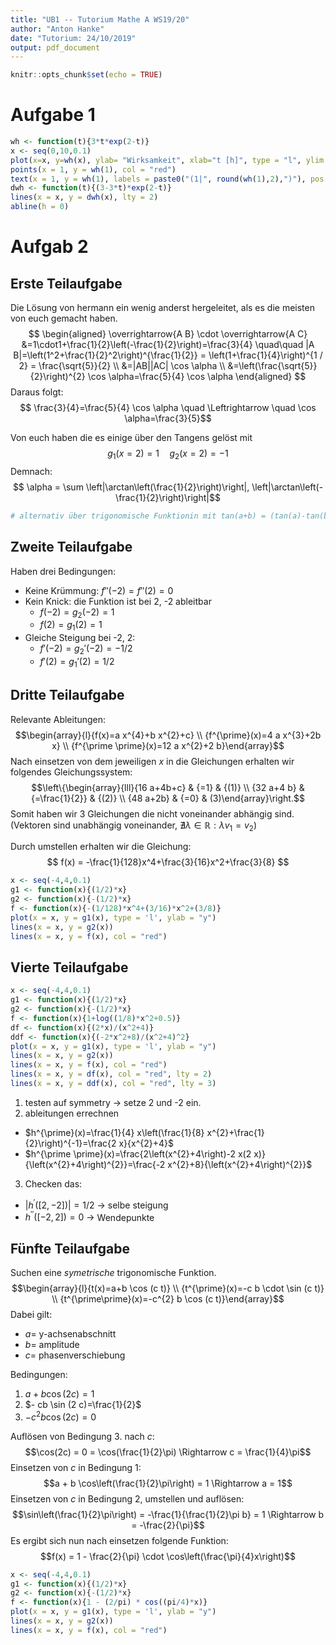 ```yaml
---
title: "UB1 -- Tutorium Mathe A WS19/20"
author: "Anton Hanke"
date: "Tutorium: 24/10/2019"
output: pdf_document
---
```


```r
knitr::opts_chunk$set(echo = TRUE)
```

# Aufgabe 1
```r
wh <- function(t){3*t*exp(2-t)}
x <- seq(0,10,0.1)
plot(x=x, y=wh(x), ylab= "Wirksamkeit", xlab="t [h]", type = "l", ylim = c(-3, 9))
points(x = 1, y = wh(1), col = "red")
text(x = 1, y = wh(1), labels = paste0("(1|", round(wh(1),2),")"), pos = 4)
dwh <- function(t){(3-3*t)*exp(2-t)}
lines(x = x, y = dwh(x), lty = 2)
abline(h = 0)
```

# Aufgab 2

## Erste Teilaufgabe
Die Lösung von hermann ein wenig anderst hergeleitet, als es die meisten von euch gemacht haben.
$$
\begin{aligned}
\overrightarrow{A B} \cdot \overrightarrow{A C} &=1\cdot1+\frac{1}{2}\left(-\frac{1}{2}\right)=\frac{3}{4} \quad\quad  |A B|=\left(1^2+\frac{1}{2}^2\right)^{\frac{1}{2}} = \left(1+\frac{1}{4}\right)^{1 / 2} = \frac{\sqrt{5}}{2} \\
&=|AB||AC| \cos \alpha \\
&=\left(\frac{\sqrt{5}}{2}\right)^{2} \cos \alpha=\frac{5}{4} \cos \alpha
\end{aligned}
$$
Daraus folgt:
$$ \frac{3}{4}=\frac{5}{4} \cos \alpha \quad \Leftrightarrow \quad  \cos \alpha=\frac{3}{5}$$

Von euch haben die es einige über den Tangens gelöst mit
$$g_1(x = 2) = 1 \quad g_2(x = 2) = -1$$
Demnach:
$$ \alpha = \sum \left|\arctan\left(\frac{1}{2}\right)\right|, \left|\arctan\left(-\frac{1}{2}\right)\right|$$
```bash
# alternativ über trigonomische Funktionin mit tan(a+b) = (tan(a)-tan(b))/(1+tan(a)*tan(b))
```

## Zweite Teilaufgabe
Haben drei Bedingungen:
 
  - Keine Krümmung: $f''(-2)=f''(2) = 0$
  - Kein Knick: die Funktion ist bei 2, -2 ableitbar
    - $f(-2) = g_2(-2) = 1$
    - $f(2) = g_1(2) = 1$
  - Gleiche Steigung bei -2, 2:
    - $f'(-2) = g_2'(-2) = -1/2$
    - $f'(2) = g_1'(2) = 1/2$

## Dritte Teilaufgabe
Relevante Ableitungen:
$$\begin{array}{l}{f(x)=a x^{4}+b x^{2}+c} \\ {f^{\prime}(x)=4 a x^{3}+2b x} \\ {f^{\prime \prime}(x)=12 a x^{2}+2 b}\end{array}$$
Nach einsetzen von dem jeweiligen $x$ in die Gleichungen erhalten wir folgendes Gleichungssystem:
$$\left\{\begin{array}{lll}{16 a+4b+c} & {=1} & {(1)} \\ {32 a+4 b} & {=\frac{1}{2}} & {(2)} \\ {48 a+2b} & {=0} & (3)\end{array}\right.$$
Somit haben wir 3 Gleichungen die nicht voneinander abhängig sind. (Vektoren sind unabhängig voneinander, $\nexists \lambda \in \mathbb{R}: \lambda v_{1}=v_{2}$)

Durch umstellen erhalten wir die Gleichung:
$$ f(x) = -\frac{1}{128}x^4+\frac{3}{16}x^2+\frac{3}{8} $$

```r
x <- seq(-4,4,0.1)
g1 <- function(x){(1/2)*x}
g2 <- function(x){-(1/2)*x}
f <- function(x){-(1/128)*x^4+(3/16)*x^2+(3/8)}
plot(x = x, y = g1(x), type = 'l', ylab = "y")
lines(x = x, y = g2(x))
lines(x = x, y = f(x), col = "red")
```

## Vierte Teilaufgabe
```r
x <- seq(-4,4,0.1)
g1 <- function(x){(1/2)*x}
g2 <- function(x){-(1/2)*x}
f <- function(x){1+log((1/8)*x^2+0.5)}
df <- function(x){(2*x)/(x^2+4)}
ddf <- function(x){(-2*x^2+8)/(x^2+4)^2}
plot(x = x, y = g1(x), type = 'l', ylab = "y")
lines(x = x, y = g2(x))
lines(x = x, y = f(x), col = "red")
lines(x = x, y = df(x), col = "red", lty = 2)
lines(x = x, y = ddf(x), col = "red", lty = 3)
```

1) testen auf symmetry -> setze 2 und -2 ein.
2) ableitungen errechnen
  - $h^{\prime}(x)=\frac{1}{4} x\left(\frac{1}{8} x^{2}+\frac{1}{2}\right)^{-1}=\frac{2 x}{x^{2}+4}$
  - $h^{\prime \prime}(x)=\frac{2\left(x^{2}+4\right)-2 x(2 x)}{\left(x^{2}+4\right)^{2}}=\frac{-2 x^{2}+8}{\left(x^{2}+4\right)^{2}}$
3) Checken das:
  - $|h^{\prime}([2,-2])| = 1/2$ -> selbe steigung
  - $h^{\prime\prime}([-2,2]) = 0$ -> Wendepunkte

## Fünfte Teilaufgabe
Suchen eine _symetrische_ trigonomische Funktion.
$$\begin{array}{l}{t(x)=a+b \cos (c t)} \\ {t^{\prime}(x)=-c b \cdot \sin (c t)} \\ {t^{\prime\prime}(x)=-c^{2} b \cos (c t)}\end{array}$$
Dabei gilt:

  - $a=$ y-achsenabschnitt
  - $b=$ amplitude
  - $c=$ phasenverschiebung
 
Bedingungen:

1) $a+b \cos (2 c)=1$
2) $- cb \sin (2 c)=\frac{1}{2}$
3) $-c^{2} b \cos (2 c)=0$

Auflösen von Bedingung 3. nach $c$:
$$\cos(2c) = 0 = \cos(\frac{1}{2}\pi) \Rightarrow c = \frac{1}{4}\pi$$
Einsetzen von $c$ in Bedingung 1:
$$a + b \cos\left(\frac{1}{2}\pi\right) = 1 \Rightarrow a = 1$$
Einsetzen von $c$ in Bedingung 2, umstellen und auflösen:
$$\sin\left(\frac{1}{2}\pi\right) = -\frac{1}{\frac{1}{2}\pi b} = 1 \Rightarrow b = -\frac{2}{\pi}$$
Es ergibt sich nun nach einsetzen folgende Funktion:
$$f(x) = 1 - \frac{2}{\pi} \cdot \cos\left(\frac{\pi}{4}x\right)$$
```r
x <- seq(-4,4,0.1)
g1 <- function(x){(1/2)*x}
g2 <- function(x){-(1/2)*x}
f <- function(x){1 - (2/pi) * cos((pi/4)*x)}
plot(x = x, y = g1(x), type = 'l', ylab = "y")
lines(x = x, y = g2(x))
lines(x = x, y = f(x), col = "red")

```
